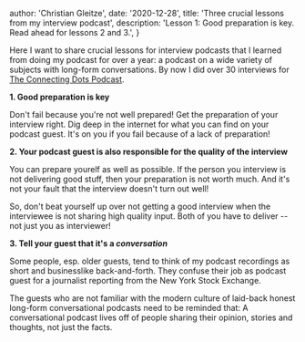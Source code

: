 
  author: 'Christian Gleitze',
  date: '2020-12-28',
  title: 'Three crucial lessons from my interview podcast',
  description:
    'Lesson 1: Good preparation is key. Read ahead for lessons 2 and 3.',
}


Here I want to share crucial lessons for interview podcasts that I learned from doing my podcast for over a year: a podcast on a wide variety of subjects with long-form conversations. By now I did over 30 interviews for [The Connecting Dots Podcast](https://linktr.ee/ConnectingDotsPod).

**1. Good preparation is key**

Don't fail because you're not well prepared! Get the preparation of your interview right. Dig deep in the internet for what you can find on your podcast guest. It's on you if you fail because of a lack of preparation!

**2. Your podcast guest is also responsible for the quality of the interview**

You can prepare yourelf as well as possible. If the person you interview is not delivering good stuff, then your preparation is not worth much. And it's not your fault that the interview doesn't turn out well!

So, don't beat yourself up over not getting a good interview when the interviewee is not sharing high quality input. Both of you have to deliver -- not just you as interviewer!

**3. Tell your guest that it's a _conversation_**

Some people, esp. older guests, tend to think of my podcast recordings as short and businesslike back-and-forth. They confuse their job as podcast guest for a journalist reporting from the New York Stock Exchange.

The guests who are not familiar with the modern culture of laid-back honest long-form conversational podcasts need to be reminded that: A conversational podcast lives off of people sharing their opinion, stories and thoughts, not just the facts.
